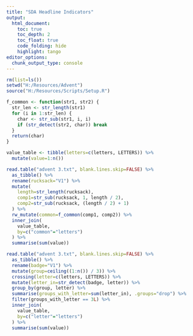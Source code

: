 ```yaml
---
title: "SDA Headline Indicators"
output:
  html_document:
    toc: true
    toc_depth: 2
    toc_float: true
    code_folding: hide
    highlight: tango
editor_options: 
  chunk_output_type: console
---
```


```r

rm(list=ls())
setwd("H:/Resources/Advent")
source("H:/Resources/Scripts/Setup.R")

```

```r

f_common <- function(str1, str2) {
  str_len <- str_length(str1)
  for (i in 1:str_len) {
    char <- str_sub(str1, i, i)
    if (str_detect(str2, char)) break
  }
  return(char)
}

value_table <- tibble(letters=c(letters, LETTERS)) %>%
  mutate(value=1:n())

read.table("advent 3.txt", blank.lines.skip=FALSE) %>%
  as_tibble() %>%
  rename(rucksack="V1") %>%
  mutate(
    length=str_length(rucksack),
    comp1=str_sub(rucksack, 1, length / 2),
    comp2=str_sub(rucksack, (length / 2) + 1)
  ) %>%
  rw_mutate(common=f_common(comp1, comp2)) %>%
  inner_join(
    value_table,
    by=c("common"="letters")
  ) %>%
  summarise(sum(value))

read.table("advent 3.txt", blank.lines.skip=FALSE) %>%
  as_tibble() %>%
  rename(badge="V1") %>%
  mutate(group=ceiling((1:n()) / 3)) %>%
  crossing(letter=c(letters, LETTERS)) %>%
  mutate(letter_in=str_detect(badge, letter)) %>%
  group_by(group, letter) %>%
  summarise(groups_with_letter=sum(letter_in), .groups="drop") %>%
  filter(groups_with_letter == 3L) %>%
  inner_join(
    value_table,
    by=c("letter"="letters")
  ) %>%
  summarise(sum(value))

```
